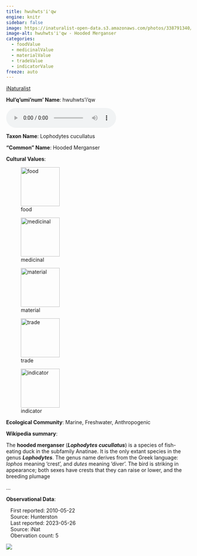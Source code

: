 ```yaml
---
title: hwuhwts'i'qw
engine: knitr
sidebar: false
image: https://inaturalist-open-data.s3.amazonaws.com/photos/338791340/medium.jpg
image-alt: hwuhwts'i'qw - Hooded Merganser
categories:
  - foodValue
  - medicinalValue
  - materialValue
  - tradeValue
  - indicatorValue
freeze: auto
---
```


<div role="img" class="imerss-photo" style="background-image: url(https://inaturalist-open-data.s3.amazonaws.com/photos/338791340/medium.jpg)" 
 alt="hwuhwts'i'qw - Hooded Merganser">
 <a href="https://www.inaturalist.org/taxa/7109" target="_blank" class="taxonDisplay-iNat-extern">iNaturalist<span class="external-link"></span></a>
</div>

**Hul'q'umi'num' Name**: hwuhwts'i'qw

<audio controls>
  <source src="../../NA" type="audio/mpeg">
</audio>

**Taxon Name**: Lophodytes cucullatus

**"Common" Name**: Hooded Merganser

**Cultural Values**:

:::{layout-nrow=1}
![food](/files/food.svg){width=106px}

![medicinal](/files/medicinal.svg){width=106px}

![material](/files/material.svg){width=106px}

![trade](/files/trade.svg){width=106px}

![indicator](/files/indicator.svg){width=106px}
:::

**Ecological Community**: Marine, Freshwater, Anthropogenic

**Wikipedia summary**:
<p class="mw-empty-elt"><p>The <b>hooded merganser</b> (<i><b>Lophodytes cucullatus</b></i>) is a species of fish-eating duck in the subfamily Anatinae. It is the only extant species in the genus <i><b>Lophodytes</b></i>. The genus name derives from the Greek language: <i>lophos</i> meaning 'crest', and <i>dutes</i> meaning 'diver'. The bird is striking in appearance; both sexes have crests that they can raise or lower, and the breeding plumage</p>...

**Observational Data**:

|    First reported: 2010-05-22

|    Source: Hunterston

|    Last reported: 2023-05-26

|    Source: iNat

|    Obervation count: 5

![](community_dist.png)
